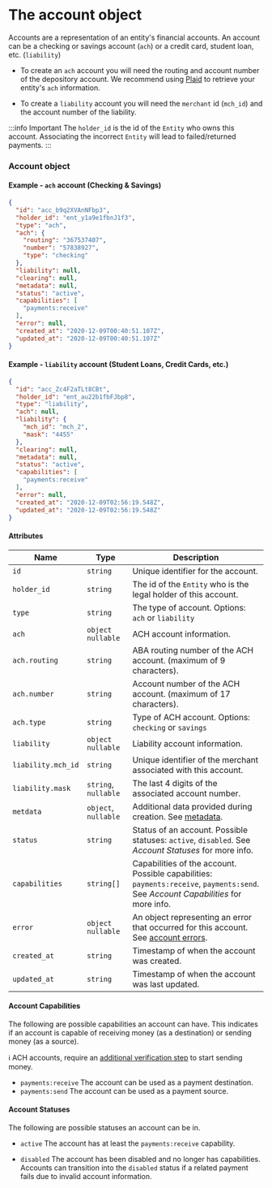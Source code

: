 # The account object

Accounts are a representation of an entity's financial accounts. An account can be a checking or savings account (`ach`) or a credit card, student loan, etc. (`liability`)

* To create an `ach` account you will need the routing and account number of the depository account. We recommend using [Plaid](https://plaid.com/products/auth) to retrieve your entity's `ach` information.

* To create a `liability` account you will need the `merchant` id (`mch_id`) and the account number of the liability.

:::info Important
The `holder_id` is the id of the `Entity` who owns this account. Associating the incorrect `Entity` will lead to failed/returned payments.
:::

### Account object

#### Example - `ach` account (Checking & Savings)

```json
{
  "id": "acc_b9q2XVAnNFbp3",
  "holder_id": "ent_y1a9e1fbnJ1f3",
  "type": "ach",
  "ach": {
    "routing": "367537407",
    "number": "57838927",
    "type": "checking"
  },
  "liability": null,
  "clearing": null,
  "metadata": null,
  "status": "active",
  "capabilities": [
    "payments:receive"
  ],
  "error": null,
  "created_at": "2020-12-09T00:40:51.107Z",
  "updated_at": "2020-12-09T00:40:51.107Z"
}
```

#### Example - `liability` account (Student Loans, Credit Cards, etc.)
```json
{
  "id": "acc_Zc4F2aTLt8CBt",
  "holder_id": "ent_au22b1fbFJbp8",
  "type": "liability",
  "ach": null,
  "liability": {
    "mch_id": "mch_2",
    "mask": "4455"
  },
  "clearing": null,
  "metadata": null,
  "status": "active",
  "capabilities": [
    "payments:receive"
  ],
  "error": null,
  "created_at": "2020-12-09T02:56:19.548Z",
  "updated_at": "2020-12-09T02:56:19.548Z"
}
```

#### Attributes

| Name               | Type                 | Description                                                                                                                        |
|--------------------|----------------------|------------------------------------------------------------------------------------------------------------------------------------|
| `id`               | `string`             | Unique identifier for the account.                                                                                                 |
| `holder_id`        | `string`             | The id of the `Entity` who is the legal holder of this account.                                                                    |
| `type`             | `string`             | The type of account. Options: `ach` or `liability`                                                                                 |
| `ach`              | `object` `nullable`  | ACH account information.                                                                                                           |
| `ach.routing`      | `string`             | ABA routing number of the ACH account. (maximum of 9 characters).                                                                  |
| `ach.number`       | `string`             | Account number of the ACH account. (maximum of 17 characters).                                                                     |
| `ach.type`         | `string`             | Type of ACH account. Options: `checking` or `savings`                                                                              |
| `liability`        | `object` `nullable`  | Liability account information.                                                                                                     |
| `liability.mch_id` | `string`             | Unique identifier of the merchant associated with this account.                                                                    |
| `liability.mask`   | `string`, `nullable` | The last 4 digits of the associated account number.                                                                                |
| `metdata`          | `object`, `nullable` | Additional data provided during creation. See [metadata](/api/metadata).                                                           |
| `status`           | `string`             | Status of an account. Possible statuses: `active`, `disabled`. See *Account Statuses* for more info.                               |
| `capabilities`     | `string[]`           | Capabilities of the account. Possible capabilities: `payments:receive`, `payments:send`. See *Account Capabilities* for more info. |
| `error`            | `object` `nullable`  | An object representing an error that occurred for this account. See [account errors](/api/errors/resource#account-errors).         |
| `created_at`       | `string`             | Timestamp of when the account was created.                                                                                         |
| `updated_at`       | `string`             | Timestamp of when the account was last updated.                                                                                    |

#### Account Capabilities

The following are possible capabilities an account can have. This indicates if an account is capable of receiving money (as a destination) or sending money (as a source).


ℹ️ ACH accounts, require an [additional verification step](/api/core/accounts/ach-verification/object) to start sending money.

- `payments:receive` The account can be used as a payment destination.
- `payments:send` The account can be used as a payment source.

#### Account Statuses

The following are possible statuses an account can be in.

* `active`
The account has at least the `payments:receive` capability.

* `disabled`
The account has been disabled and no longer has capabilities. Accounts
can transition into the `disabled` status if a related payment
fails due to invalid account information.
